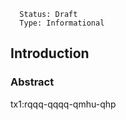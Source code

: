 <pre>
  Status: Draft
  Type: Informational
</pre>

== Introduction ==

=== Abstract ===

tx1:rqqq-qqqq-qmhu-qhp


